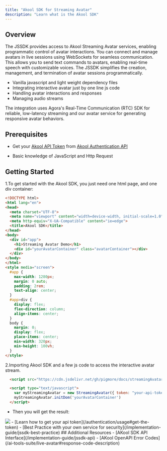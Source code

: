 ```yaml
---
title: "Akool SDK for Streaming Avatar"
description: "Learn what is the Akool SDK"
---
```


## Overview

The JSSDK provides access to Akool Streaming Avatar services, enabling programmatic control of avatar interactions. You can connect and manage avatars in live sessions using WebSockets for seamless communication. This allows you to send text commands to avatars, enabling real-time speech with customizable voices. The JSSDK simplifies the creation, management, and termination of avatar sessions programmatically.

- Vanilla javascript and light weight dependency files
- Integrating interactive avatar just by one line js code
- Handling avatar interactions and responses
- Managing audio streams

The integration uses Agora's Real-Time Communication (RTC) SDK for reliable, low-latency streaming and our avatar service for generating responsive avatar behaviors.

## Prerequisites

- Get your [Akool API Token](https://www.akool.com) from [Akool Authentication API](/authentication/usage#get-the-token)

- Basic knowledge of JavaScript and Http Request

## Getting Started

1.To get started with the Akool SDK, you just need one html page, and one div container:

```html
<!DOCTYPE html>
<html lang="en">
<head>
  <meta charset="UTF-8">
  <meta name="viewport" content="width=device-width, initial-scale=1.0">
  <meta http-equiv="X-UA-Compatible" content="ie=edge">
  <title>Akool SDK</title>
</head>
<body>
  <div id="app">
    <h1>Streaming Avatar Demo</h1>
    <div id="yourAvatarContainer" class="avatarContainer"></div>
  </div>
</body>
</html>
<style media="screen">
  #app {
    max-width: 1280px;
    margin: 0 auto;
    padding: 2rem;
    text-align: center;
  }
  #app>div {
    display: flex;
    flex-direction: column;
    align-items: center;
  }
  body {
    margin: 0;
    display: flex;
    place-items: center;
    min-width: 320px;
    min-height: 100vh;
  }
</style>
```
2.Importing Akool SDK and a few js code to access the interactive avatar stream.

```html
  <script src="https://cdn.jsdelivr.net/gh/pigmore/docs/streamingAvatar-min.js"></script>
```
```html
  <script type="text/javascript">
    var myStreamingAvatar = new StreamingAvatar({ token: "your-api-token" })
    myStreamingAvatar.initDom('yourAvatarContainer')
  </script>
```
- Then you will get the result:
<Frame>
  <img src="/images/jssdk_start.jpg" style={{ borderRadius: '0.5rem' }} />
</Frame>

<Tip>
- [Learn how to get your api token](/authentication/usage#get-the-token)
- [Best Practice with your own service for security](/implementation-guide/jssdk-best-practice)
</Tip>
## Additional Resources
- [AKool SDK API Interface](/implementation-guide/jssdk-api)
- [AKool OpenAPI Error Codes](/ai-tools-suite/live-avatar#response-code-description)

